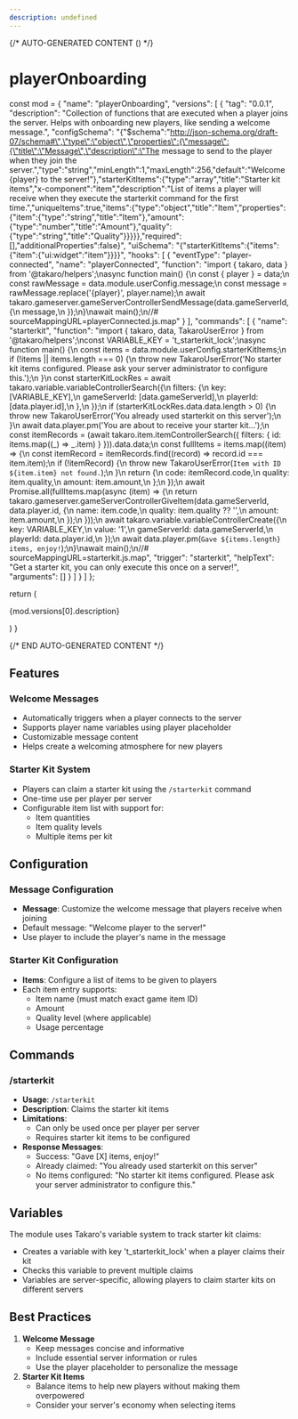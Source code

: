 ```yaml
---
description: undefined
---
```


{/* AUTO-GENERATED CONTENT () */}


# playerOnboarding

  const mod = {
  "name": "playerOnboarding",
  "versions": [
    {
      "tag": "0.0.1",
      "description": "Collection of functions that are executed when a player joins the server. Helps with onboarding new players, like sending a welcome message.",
      "configSchema": "{\"$schema\":\"http://json-schema.org/draft-07/schema#\",\"type\":\"object\",\"properties\":{\"message\":{\"title\":\"Message\",\"description\":\"The message to send to the player when they join the server.\",\"type\":\"string\",\"minLength\":1,\"maxLength\":256,\"default\":\"Welcome {player} to the server!\"},\"starterKitItems\":{\"type\":\"array\",\"title\":\"Starter kit items\",\"x-component\":\"item\",\"description\":\"List of items a player will receive when they execute the starterkit command for the first time.\",\"uniqueItems\":true,\"items\":{\"type\":\"object\",\"title\":\"Item\",\"properties\":{\"item\":{\"type\":\"string\",\"title\":\"Item\"},\"amount\":{\"type\":\"number\",\"title\":\"Amount\"},\"quality\":{\"type\":\"string\",\"title\":\"Quality\"}}}}},\"required\":[],\"additionalProperties\":false}",
      "uiSchema": "{\"starterKitItems\":{\"items\":{\"item\":{\"ui:widget\":\"item\"}}}}",
      "hooks": [
        {
          "eventType": "player-connected",
          "name": "playerConnected",
          "function": "import { takaro, data } from '@takaro/helpers';\nasync function main() {\n    const { player } = data;\n    const rawMessage = data.module.userConfig.message;\n    const message = rawMessage.replace('{player}', player.name);\n    await takaro.gameserver.gameServerControllerSendMessage(data.gameServerId, {\n        message,\n    });\n}\nawait main();\n//# sourceMappingURL=playerConnected.js.map"
        }
      ],
      "commands": [
        {
          "name": "starterkit",
          "function": "import { takaro, data, TakaroUserError } from '@takaro/helpers';\nconst VARIABLE_KEY = 't_starterkit_lock';\nasync function main() {\n    const items = data.module.userConfig.starterKitItems;\n    if (!items || items.length === 0) {\n        throw new TakaroUserError('No starter kit items configured. Please ask your server administrator to configure this.');\n    }\n    const starterKitLockRes = await takaro.variable.variableControllerSearch({\n        filters: {\n            key: [VARIABLE_KEY],\n            gameServerId: [data.gameServerId],\n            playerId: [data.player.id],\n        },\n    });\n    if (starterKitLockRes.data.data.length > 0) {\n        throw new TakaroUserError('You already used starterkit on this server');\n    }\n    await data.player.pm('You are about to receive your starter kit...');\n    const itemRecords = (await takaro.item.itemControllerSearch({ filters: { id: items.map((_) => _.item) } })).data.data;\n    const fullItems = items.map((item) => {\n        const itemRecord = itemRecords.find((record) => record.id === item.item);\n        if (!itemRecord) {\n            throw new TakaroUserError(`Item with ID ${item.item} not found.`);\n        }\n        return {\n            code: itemRecord.code,\n            quality: item.quality,\n            amount: item.amount,\n        };\n    });\n    await Promise.all(fullItems.map(async (item) => {\n        return takaro.gameserver.gameServerControllerGiveItem(data.gameServerId, data.player.id, {\n            name: item.code,\n            quality: item.quality ?? '',\n            amount: item.amount,\n        });\n    }));\n    await takaro.variable.variableControllerCreate({\n        key: VARIABLE_KEY,\n        value: '1',\n        gameServerId: data.gameServerId,\n        playerId: data.player.id,\n    });\n    await data.player.pm(`Gave ${items.length} items, enjoy!`);\n}\nawait main();\n//# sourceMappingURL=starterkit.js.map",
          "trigger": "starterkit",
          "helpText": "Get a starter kit, you can only execute this once on a server!",
          "arguments": []
        }
      ]
    }
  ]
};

  return (
    <div>
      <p>{mod.versions[0].description}</p>
      <Commands commands={mod.versions[0].commands} />
      <CronJobs cronJobs={mod.versions[0].cronJobs} />
      <Hooks hooks={mod.versions[0].hooks} />
      <Config configSchema={mod.versions[0].configSchema} />
    </div>
  )
}

<Module />

{/* END AUTO-GENERATED CONTENT */}

## Features

### Welcome Messages

- Automatically triggers when a player connects to the server
- Supports player name variables using player placeholder
- Customizable message content
- Helps create a welcoming atmosphere for new players

### Starter Kit System

- Players can claim a starter kit using the `/starterkit` command
- One-time use per player per server
- Configurable item list with support for:
    - Item quantities
    - Item quality levels
    - Multiple items per kit

## Configuration

### Message Configuration

- **Message**: Customize the welcome message that players receive when joining
- Default message: "Welcome player to the server!"
- Use player to include the player's name in the message

### Starter Kit Configuration

- **Items**: Configure a list of items to be given to players
- Each item entry supports:
    - Item name (must match exact game item ID)
    - Amount
    - Quality level (where applicable)
    - Usage percentage
## Commands

### /starterkit

- **Usage**: `/starterkit`
- **Description**: Claims the starter kit items
- **Limitations**:
    - Can only be used once per player per server
    - Requires starter kit items to be configured
- **Response Messages**:
    - Success: "Gave [X] items, enjoy!"
    - Already claimed: "You already used starterkit on this server"
    - No items configured: "No starter kit items configured. Please ask your server administrator to configure this."

## Variables

The module uses Takaro's variable system to track starter kit claims:
- Creates a variable with key 't_starterkit_lock' when a player claims their kit
- Checks this variable to prevent multiple claims
- Variables are server-specific, allowing players to claim starter kits on different servers

## Best Practices

1. **Welcome Message**
    - Keep messages concise and informative
    - Include essential server information or rules
    - Use the player placeholder to personalize the message
2. **Starter Kit Items**
    - Balance items to help new players without making them overpowered
    - Consider your server's economy when selecting items

